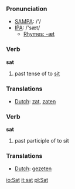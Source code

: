 === Pronunciation ===
*[[w:SAMPA|SAMPA]]: /'/
*[[w:IPA|IPA]]: /'sæt/
**[[Rhymes:English:-æt|Rhymes: -æt]]

=== Verb ===

'''sat'''

# past tense of to [[sit]]

=== Translations ===
*[[Dutch]]: [[zat]], [[zaten]]

=== Verb ===

'''sat'''

# past participle of to sit

=== Translations ===
*[[Dutch]]: [[gezeten]]

[[io:Sat]]
[[it:sat]]
[[pl:Sat]]